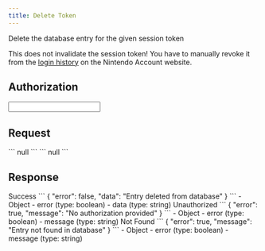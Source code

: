 ```yaml
---
title: Delete Token
---
```


<Path method="DELETE" path="/authorization/delete" base={Routes.nso} />

Delete the database entry for the given session token

This does not invalidate the session token! You have to manually revoke it from the [login history](https://accounts.nintendo.com/login_history) on the Nintendo Account website.

## Authorization

<AuthorizationHandler>
  <Input required authType="http" authName="session_token" valueType="string" valueDescription="Uses the session token generated from the generate token endpoint" valueExample="" inputName="Session Token" inputType="password" inputPlaceholder="session token" requestType="authorization"/>
</AuthorizationHandler>

## Request

<ApiTester>
  <Fragment slot="response">
    ```
    null
    ```
  </Fragment>
  <Fragment slot="request">
    ```
    null
    ```
  </Fragment>
</ApiTester>

## Response

<Tabs>
  <TabItem label="200">
    Success
    <Tabs syncKey="example">
      <TabItem label="Example">
        <DynamicCode language="json" name="200" disabled>
          ```
          {
            "error": false,
            "data": "Entry deleted from database"
          }
          ```
        </DynamicCode>
      </TabItem>
      <TabItem label="Schema">
        <Tree>
          - Object
            - error (type: boolean)
            - data (type: string)
        </Tree>
      </TabItem>
    </Tabs>
  </TabItem>
  <TabItem label="401">
    Unauthorized
    <Tabs syncKey="example">
      <TabItem label="Example">
        <DynamicCode language="json" name="401" disabled>
          ```
          {
            "error": true,
            "message": "No authorization provided"
          }
          ```
        </DynamicCode>
      </TabItem>
      <TabItem label="Schema">
        <Tree>
          - Object
            - error (type: boolean)
            - message (type: string)
        </Tree>
      </TabItem>
    </Tabs>
  </TabItem>
  <TabItem label="404">
    Not Found
    <Tabs syncKey="example">
      <TabItem label="Example">
        <DynamicCode language="json" name="404" disabled>
          ```
          {
            "error": true,
            "message": "Entry not found in database"
          }
          ```
        </DynamicCode>
      </TabItem>
      <TabItem label="Schema">
        <Tree>
          - Object
            - error (type: boolean)
            - message (type: string)
        </Tree>
      </TabItem>
    </Tabs>
  </TabItem>
</Tabs>